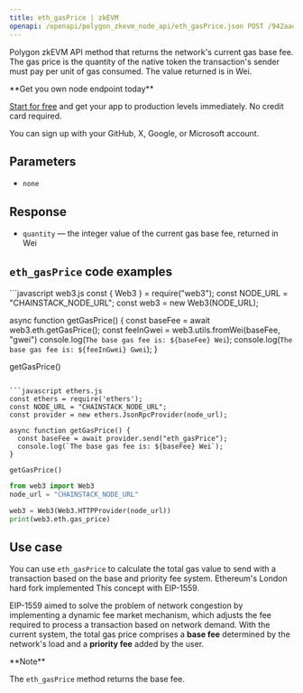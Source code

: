 ---
title: eth_gasPrice | zkEVM
openapi: /openapi/polygon_zkevm_node_api/eth_gasPrice.json POST /942aad90bb6a082676497030b81e40ba
---

Polygon zkEVM API method that returns the network's current gas base fee. The gas price is the quantity of the native token the transaction's sender must pay per unit of gas consumed. The value returned is in Wei.

<Check>
**Get you own node endpoint today**

[Start for free](https://console.chainstack.com/) and get your app to production levels immediately. No credit card required.

You can sign up with your GitHub, X, Google, or Microsoft account.
</Check>


## Parameters

* `none`

## Response

* `quantity` — the integer value of the current gas base fee, returned in Wei

## `eth_gasPrice` code examples

<CodeGroup>
```javascript web3.js
const { Web3 } = require("web3");
const NODE_URL = "CHAINSTACK_NODE_URL";
const web3 = new Web3(NODE_URL);

async function getGasPrice() {
    const baseFee = await web3.eth.getGasPrice();
    const feeInGwei = web3.utils.fromWei(baseFee, "gwei")
    console.log(`The base gas fee is: ${baseFee} Wei`);
    console.log(`The base gas fee is: ${feeInGwei} Gwei`);
  }
  
  getGasPrice()
```

```javascript ethers.js
const ethers = require('ethers');
const NODE_URL = "CHAINSTACK_NODE_URL";
const provider = new ethers.JsonRpcProvider(node_url);

async function getGasPrice() {
  const baseFee = await provider.send("eth_gasPrice");
  console.log(`The base gas fee is: ${baseFee} Wei`);
}

getGasPrice()
```

```python web3.py
from web3 import Web3  
node_url = "CHAINSTACK_NODE_URL"

web3 = Web3(Web3.HTTPProvider(node_url)) 
print(web3.eth.gas_price)  
```
</CodeGroup>


## Use case

You can use `eth_gasPrice` to calculate the total gas value to send with a transaction based on the base and priority fee system. Ethereum's London hard fork implemented This concept with EIP-1559.

EIP-1559 aimed to solve the problem of network congestion by implementing a dynamic fee market mechanism, which adjusts the fee required to process a transaction based on network demand. With the current system, the total gas price comprises a **base fee** determined by the network's load and a **priority fee** added by the user.

<Note>
**Note**

The `eth_gasPrice` method returns the base fee.
</Note>

